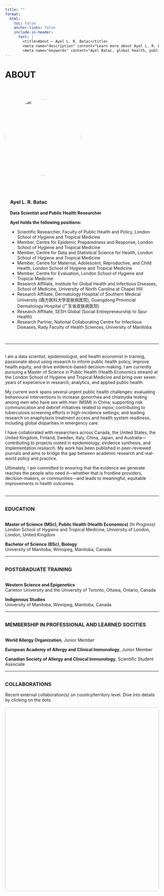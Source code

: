 ```yaml
---
title: ""
format:
  html:
    toc: false
    anchor-links: false
    include-in-header: 
      text: |
        <title>About – Ayel L. R. Batac</title>
        <meta name="description" content="Learn more about Ayel L. R. Batac, a data scientist and global health researcher specializing in HIV and STBBIs, with a focus on equity and knowledge translation." />
        <meta name="keywords" content="Ayel Batac, global health, public health, allergy, clinical immunology, COVID-19, vaccine hesitancy, food allergy, anaphylaxis, pediatrics, HIV, STBBIs, knowledge translation, equity, infectious diseases, clinical research, evidence-informed policy, epidemiologist, LSHTM, UNC, Southern Medical Univeristy, China, NCCID" />
---
```


# ABOUT

$~$

<div style="display: flex; flex-wrap: wrap; align-items: flex-start; gap: 2.5rem; margin-bottom: 2rem;">

<!-- Image Section -->
<div style="flex: 0 0 250px;">
  <img src="ABatac_headshot.jpg" alt="Ayel Batac" style="width: 100%; aspect-ratio: 1 / 1; object-fit: cover; border-radius: 50%;">
</div>

<!-- Name and Affiliations Section -->
<div style="flex: 1; min-width: 250px; margin-left: 1rem;">

### Ayel L. R. Batac
**Data Scientist and Public Health Researcher**

**Ayel holds the following positions:**

- Scientific Researcher, Faculty of Public Health and Policy, London School of Hygiene and Tropical Medicine  
- Member, Centre for Epidemic Preparedness and Response, London School of Hygiene and Tropical Medicine  
- Member, Centre for Data and Statistical Science for Health, London School of Hygiene and Tropical Medicine  
- Member, Centre for Maternal, Adolescent, Reproductive, and Child Health, London School of Hygiene and Tropical Medicine
- Member, Centre for Evaluation, London School of Hygiene and Tropical Medicine  
- Research Affiliate, Institute for Global Health and Infectious Diseases, School of Medicine, University of North Carolina at Chapel Hill  
- Research Affiliate, Dermatology Hospital of Southern Medical University (南方医科大学皮肤病医院), Guangdong Provincial Dermatology Hospital (广东省皮肤病医院)  
- Research Affiliate, SESH Global (Social Entrepreneurship to Spur Health)  
- Research Partner, National Collaborating Centre for Infectious Diseases, Rady Faculty of Health Sciences, University of Manitoba  

</div>
</div>

---

<div style="margin-top: 2rem;"></div>

I am a data scientist, epidemiologist, and health economist in training, passionate about using research to inform public health policy, improve health equity, and drive evidence-based decision-making. I am currently pursuing a Master of Science in Public Health (Health Economics stream) at the London School of Hygiene and Tropical Medicine and bring over seven years of experience in research, analytics, and applied public health.

My current work spans several urgent public health challenges: evaluating behavioural interventions to increase gonorrhea and chlamydia testing among men who have sex with men (MSM) in China; supporting risk communication and debrief initiatives related to mpox; contributing to tuberculosis screening efforts in high-incidence settings; and leading research on anaphylaxis treatment access and health system readiness, including global disparities in emergency care.

I have collaborated with researchers across Canada, the United States, the United Kingdom, Finland, Sweden, Italy, China, Japan, and Australia—contributing to projects rooted in epidemiology, evidence synthesis, and implementation research. My work has been published in peer-reviewed journals and aims to bridge the gap between academic research and real-world policy and practice.

Ultimately, I am committed to ensuring that the evidence we generate reaches the people who need it—whether that is frontline providers, decision-makers, or communities—and leads to meaningful, equitable improvements in health outcomes.

<div style="margin-top: 2rem;"></div>

---

<div style="margin-top: 2rem;"></div>

### <span style="text-transform: uppercase;">Education</span>

<div style="margin-top: 2rem;"></div>

**Master of Science (MSc), Public Health (Health Economics)** *(In Progress)*  
London School of Hygiene and Tropical Medicine, University of London, London, United Kingdom  

**Bachelor of Science (BSc), Biology**  
University of Manitoba, Winnipeg, Manitoba, Canada

---

<div style="margin-top: 2rem;"></div>

### <span style="text-transform: uppercase;">Postgraduate Training</span>

<div style="margin-top: 2rem;"></div>

**Western Science and Epigenetics**  
Carleton University and the University of Toronto, Ottawa, Ontario, Canada

**Indigenous Studies**  
University of Manitoba, Winnipeg, Manitoba, Canada

---

<div style="margin-top: 2rem;"></div>

### <span style="text-transform: uppercase;">Membership in professional and learned socities</span>

<div style="margin-top: 2rem;"></div>

**World Allergy Organization**, Junior Member

**European Academy of Allergy and Clinical Immunology**, Junior Member

**Canadian Society of Allergy and Clinical Immunology**, Scientific Student Associate

---

<div style="margin-top: 2rem;"></div>

### COLLABORATIONS

Recent external collaboration(s) on country/territory level. Dive into details by clicking on the dots.

```{=html}
<!-- Load Leaflet CSS and JS -->
<link
  rel="stylesheet"
  href="https://unpkg.com/leaflet@1.9.4/dist/leaflet.css"
/>
<script src="https://unpkg.com/leaflet@1.9.4/dist/leaflet.js"></script>

<!-- Load Leaflet.markercluster CSS and JS -->
<link
  rel="stylesheet"
  href="https://unpkg.com/leaflet.markercluster@1.5.3/dist/MarkerCluster.css"
/>
<link
  rel="stylesheet"
  href="https://unpkg.com/leaflet.markercluster@1.5.3/dist/MarkerCluster.Default.css"
/>
<script src="https://unpkg.com/leaflet.markercluster@1.5.3/dist/leaflet.markercluster.js"></script>

<!-- Map Container -->
<div
  id="collab-map"
  style="height: 600px; margin-top: 1rem; border: 1px solid #ccc; border-radius: 8px;"
></div>

<script>
  // Collaborator data with coordinates
const collaborators = [
  {
    lat: 49.8951,
    lng: -97.1384,
    city: "Winnipeg, Canada",
    institution: "Department of Pediatrics and Child Health, Max Rady College of Medicine, Rady Faculty of Health Sciences, University of Manitoba",
    names: [
    "Michael A. Golding, MA",
    "Kaitlyn A. Merrill, BSc(Hons)",
    "Zoe Harbottle, BSc, MAHN",
    "Manvir Bhamra, BSc, RD",
    "Elissa M. Abrams, MD, MPH, FRCPC",
    "Michelle A. Halbrich, MD, FRCPC",
    "Elinor Simons, MD, PhD",
    "Jill A. Keddy-Grant, MD, FRCPC",
    "Thomas V. Gerstner, MD, FRCPC",
    "Billy Hong, MD",
    "Jennifer Protudjer, PhD"]
  },
  {
    lat: 49.8951,
    lng: -97.1384,
    city: "Winnipeg, Canada",
    institution: "Section of Allergy and Clinical Immunology, Department of Pediatrics and Child Health, Max Rady College of Medicine, Rady Faculty of Health Sciences, University of Manitoba",
    names: [
    "Elissa M. Abrams, MD, MPH, FRCPC",
    "Michelle A. Halbrich, MD, FRCPC",
    "Elinor Simons, MD, PhD",
    "Thomas V. Gerstner, MD, FRCPC"]
  },
  {
    lat: 49.8951,
    lng: -97.1384,
    city: "Winnipeg, Canada",
    institution: "Section of Dermatology, Department of Pediatrics and Child Health, Max Rady College of Medicine, Rady Faculty of Health Sciences, University of Manitoba",
    names: ["Jill A. Keddy-Grant, MD, FRCPC"]
  },
  {
    lat: 49.8951,
    lng: -97.1384,
    city: "Winnipeg, Canada",
    institution: "Children's Hospital Research Institute of Manitoba",
    names: [
    "Michael A. Golding, MA",
    "Kaitlyn A. Merrill, BSc(Hons)",
    "Zoe Harbottle, BSc, MAHN",
    "Manvir Bhamra, BSc, RD",
    "Elissa M. Abrams, MD, MPH, FRCPC",
    "Elinor Simons, MD, PhD",
    "Leslie E. Roos, PhD, CPsych",
    "Jennifer Protudjer, PhD"]
  },
  {
    lat: 49.8951,
    lng: -97.1384,
    city: "Winnipeg, Canada",
    institution: "Neil John Maclean Health Sciences Library, University of Manitoba",
    names: ["Mê-Linh Lê, MA, MLIS"]
  },
  {
    lat: 49.8951,
    lng: -97.1384,
    city: "Winnipeg, Canada",
    institution: "Winnipeg Regional Health Authority Virtual Library, University of Manitoba",
    names: ["Nicole Askin, MLIS"]
  },
  {
    lat: 49.8951,
    lng: -97.1384,
    city: "Winnipeg, Canada",
    institution: "Department of Psychiatry, Max Rady College of Medicine, Rady Faculty of Health Sciences, University of Manitoba",
    names: ["Billy Hong, MD"]
  },
  {
    lat: 49.8951,
    lng: -97.1384,
    city: "Winnipeg, Canada",
    institution: "Department of Psychology, Faculty of Arts, University of Manitoba",
    names: ["Leslie E. Roos, PhD, CPsych"]
  },
  {
    lat: 49.8951,
    lng: -97.1384,
    city: "Winnipeg, Canada",
    institution: "Department of Economics, Faculty of Arts, University of Manitoba",
    names: ["Gregory Mason, PhD"]
  },
  {
    lat: 49.8951,
    lng: -97.1384,
    city: "Winnipeg, Canada",
    institution: "Children's Allergy and Asthma Education Centre, Health Sciences Centre Winnipeg",
    names: ["Jo-Anne St-Vincent, BN, RN"]
  },
  {
    lat: 49.8951,
    lng: -97.1384,
    city: "Winnipeg, Canada",
    institution: "National Collaborating Centre for Infectious Diseases",
    names: ["Margaret Haworth-Brockman, MSc", "Yoav Keynan, MD, PhD", "Xiao-Ting Xie, PhD"]
  },
  {
    lat: 57.7815,
    lng: 14.1562,
    city: "Jönköping, Sweden",
    institution: "Department of Social Work, School of Health and Welfare, Jönköping University",
    names: ["Nina V. Gunnarsson, PhD"]
  },
  {
    lat: 59.3293,
    lng: 18.0686,
    city: "Stockholm, Sweden",
    institution: "Karolinska Institutet",
    names: ["Isac Kopsch, MD", "Erik Wilking, MD"]
  },
  {
    lat: 59.3293,
    lng: 18.0686,
    city: "Stockholm, Sweden",
    institution: "Centre for Allergy Research, Karolinska Institutet",
    names: ["Staffan Ahlstedt, PhD", "Roelinde Middelveld, PhD"]
  },
  {
    lat: 59.3293,
    lng: 18.0686,
    city: "Stockholm, Sweden",
    institution: "Institute of Environmental Medicine, Karolinska Institutet",
    names: ["Staffan Ahlstedt, PhD", "Roelinde Middelveld, PhD", "Marina Jonsson, PhD", "Sandra Ekström, PhD"]
  },
  {
    lat: 59.3293,
    lng: 18.0686,
    city: "Stockholm, Sweden",
    institution: "Department of Clinical Science and Education, Södersjukhuset, Karolinska Institutet",
    names: ["Marina Jonsson, PhD", "Sandra Ekström, PhD"]
  },
  {
    lat: 45.5017,
    lng: -73.5673,
    city: "Montreal, Canada",
    institution: "Division of Allergy, Department of Pediatrics, Centre hospitalier universitaire Sainte-Justine (CHU Sainte-Justine)",
    names: ["Philippe Bégin, MD, PhD, FRCPC"]
  },
  {
    lat: 45.5017,
    lng: -73.5673,
    city: "Montreal, Canada",
    institution: "Division of Allergy, Department of Medicine, Centre Hospitalier de l'Université de Montréal",
    names: ["Philippe Bégin, MD, PhD, FRCPC"]
  },
  {
    lat: 45.5017,
    lng: -73.5673,
    city: "Montreal, Canada",
    institution: "Division of Pediatric Allergy, Clinical Immunology, and Dermatology, Department of Pediatrics, Montréal Children's Hospital",
    names: ["Moshe Ben-Shoshan, MD, MSc"]
  },
  {
    lat: 45.5017,
    lng: -73.5673,
    city: "Montreal, Canada",
    institution: "Centre for Outcomes Research and Evaluation, Research Institute of the McGill University Health Centre",
    names: ["Moshe Ben-Shoshan, MD, MSc"]
  },
  {
    lat: 45.5017,
    lng: -73.5673,
    city: "Montreal, Canada",
    institution: "Division of Clinical and Translational Research, Department of Medicine, School of Medicine, Faculty of Medicine and Health Sciences, McGill University",
    names: ["Moshe Ben-Shoshan, MD, MSc"]
  },
  {
    lat: 43.6511,
    lng: -79.3470,
    city: "Toronto, Canada",
    institution: "Department of Family and Community Medicine, Temerty Faculty of Medicine, University of Toronto",
    names: ["Laura Y. Feldman, MD, MPH"]
  },
  {
    lat: 43.6511,
    lng: -79.3470,
    city: "Toronto, Canada",
    institution: "Clinical Public Health Division, Dalla Lana School of Public Health, University of Toronto",
    names: ["Laura Y. Feldman, MD, MPH"]
  },
  {
    lat: 43.6511,
    lng: -79.3470,
    city: "Toronto, Canada",
    institution: "Science for All Audiences",
    names: ["Erika Ladouceur"]
  },
  {
    lat: 52.4862,
    lng: -1.8904,
    city: "Birmingham, UK",
    institution: "School of Psychology, College of Health and Life Sciences, Aston University",
    names: ["Rebecca C. Knibb, PhD"]
  },
  {
    lat: -34.0659,
    lng: 150.8133,
    city: "Campbelltown, Australia",
    institution: "School of Health Sciences, Western Sydney University",
    names: ["Andrew T. Fong, MD, MHLM"]
  },
  {
    lat: -37.8409,
    lng: 144.9465,
    city: "Melbourne, Australia",
    institution: "Murdoch Children's Research Institute",
    names: ["Andrew T. Fong, MD, MHLM"]
  },
  {
    lat: -33.8688,
    lng: 151.2093,
    city: "Sydney, Australia",
    institution: "The Children's Hospital at Westmead",
    names: ["Andrew T. Fong, MD, MHLM", "Peter S. Hsu, MD, PhD"]
  },
  {
    lat: 41.8781,
    lng: -87.6298,
    city: "Chicago, USA",
    institution: "Northwestern University Feinberg School of Medicine",
    names: ["Christopher M. Warren, PhD", "Priyanka Dadha, PhD", "Lucy A. Bilaver, PhD", "Ruchi S. Gupta, MD"]
  },
  {
    lat: 39.0997,
    lng: -94.5786,
    city: "Kansas City, USA",
    institution: "Children's Mercy Kansas City",
    names: ["Jodi A. Shroba, MSN, CPNP"]
  },
  {
    lat: 61.4978,
    lng: 23.7610,
    city: "Tampere, Finland",
    institution: "Allergy Centre, Tampere University Hospital",
    names: ["Juho E. Kivistö, MD, PhD"]
  },
  {
    lat: 61.4978,
    lng: 23.7610,
    city: "Tampere, Finland",
    institution: "Faculty of Medicine and Health Technology, Tampere University",
    names: ["Juho E. Kivistö, MD, PhD"]
  },
  {
    lat: 61.4978,
    lng: 23.7610,
    city: "Tampere, Finland",
    institution: "Tampere Center for Child, Adolescent and Maternal Health Research, Tampere University",
    names: ["Juho E. Kivistö, MD, PhD"]
  },
  {
    lat: 39.7294,
    lng: -104.8319,
    city: "Aurora, USA",
    institution: "Section of Allergy and Immunology, Department of Pediatrics, Children's Hospital Colorado, University of Colorado School of Medicine",
    names: ["Matthew J. Greenhawt, MD, MBA, MSc"]
  },
  {
    lat: 60.1695,
    lng: 24.9354,
    city: "Helsinki, Finland",
    institution: "Department of Dermatology, Allergology and Venereology, Faculty of Medicine, University of Helsinki",
    names: ["Mika J. Mäkelä, MD, PhD"]
  },
  {
    lat: 60.1695,
    lng: 24.9354,
    city: "Helsinki, Finland",
    institution: "Department of Allergology, Helsinki University Hospital, University of Helsinki",
    names: ["Mika J. Mäkelä, MD, PhD"]
  },
  {
    lat: 45.4064,
    lng: 11.8768,
    city: "Padua, Italy",
    institution: "Department of Women's and Children's Health, University of Padua",
    names: ["Antonella Muraro, MD, PhD"]
  },
  {
    lat: 63.7467,
    lng: -68.5169,
    city: "Iqaluit, Canada",
    institution: "Department of Health, Government of Nunavut",
    names: ["Ekua A. Agyemang, MBChB, MPH, FRCPC", "Kethika Kulleperuma, PhD", "Odette Wills, MSc"]
  },
  {
    lat: 51.5072,
    lng: -0.1276,
    city: "London, UK",
    institution: "Department of Clinical Research, Faculty of Infectious and Tropical Diseases, London School of Hygiene and Tropical Medicine",
    names: ["Joseph D. Tucker, MD, PhD"]
  },
  {
    lat: 33.5902,
    lng: 130.4017,
    city: "Fukuoka, Japan",
    institution: "Department of Surgery and Oncology, School of Medicine, Graduate School of Medical Sciences, Faculty of Medical Sciences, Kyushu University",
    names: ["Kenji Fujiwara, MD, PhD"]
  },
  {
    lat: 39.2904,
    lng: -76.6122,
    city: "Baltimore, USA",
    institution: "Johns Hopkins University",
    names: ["Kenji Fujiwara, MD, PhD"]
  },
  {
    lat: 49.2827,
    lng: -123.1207,
    city: "Vancouver, Canada",
    institution: "Division of Allergy, Department of Pediatrics, Faculty of Medicine, University of British Columbia",
    names: ["Edmond S. Chan, MD", "Elissa M. Abrams, MD, MPH, FRCPC"]
  },
  {
    lat: 49.2827,
    lng: -123.1207,
    city: "Vancouver, Canada",
    institution: "BC Children's Hospital Research Institute",
    names: ["Edmond S. Chan, MD"]
  },
  {
    lat: 43.2557,
    lng: -79.8711,
    city: "Hamilton, Canada",
    institution: "Division of Clinical Immunology and Allergy, Department of Medicine, Faculty of Health Sciences, McMaster University",
    names: ["Andrew Wong-Pack, MD"]
  },
  {
    lat: 23.1291,
    lng: 113.2644,
    city: "Guangzhou, China",
    institution: "Dermatology Hospital of Southern Medical University",
    names: ["Joseph D. Tucker, MD, PhD", "Lan Li, PhD"]
  },
  {
    lat: 23.1371,
    lng: 113.2581,
    city: "Guangzhou, China",
    institution: "SESH Global",
    names: ["Joseph D. Tucker, MD, PhD", "Weiming Tang, PhD", "Lan Li, PhD", "Ke Zhou, MSW"]
  },
  {
    lat: 35.9132,
    lng: -79.0558,
    city: "Chapel Hill, USA",
    institution: "Institute for Global Health and Infectious Diseases, School of Medicine, University of North Carolina at Chapel Hill",
    names: ["Joseph D. Tucker, MD, PhD", "Lan Li, PhD", "Ke Zhou, MSW", "Weiming Tang, PhD"]
  },
  {
    lat: 35.9132,
    lng: -79.0558,
    city: "Chapel Hill, USA",
    institution: "Division of Infectious Diseases, Department of Medicine, School of Medicine, University of North Carolina at Chapel Hill",
    names: ["Joseph D. Tucker, MD, PhD", "Weiming Tang, PhD"]
  }
];

  // Initialize the map
  const map = L.map("collab-map").setView([20, 0], 2);

  // Grayscale Map Tiles
  L.tileLayer("https://{s}.basemaps.cartocdn.com/light_all/{z}/{x}/{y}{r}.png", {
    attribution: "&copy; OpenStreetMap & CartoDB",
  }).addTo(map);

  // Create a marker cluster group
  const markers = L.markerClusterGroup({
  maxClusterRadius: 25,          // Very tight clustering
  disableClusteringAtZoom: 5,    // Stops clustering at zoom level 5+
  spiderfyOnMaxZoom: true
});

  // Add markers to the cluster group
  collaborators.forEach((collab) => {
    const popupContent = `
      <div style="font-family: Arial, sans-serif;">
        <div style="color: #1B153E; font-weight: bold;">${collab.city}</div>
        <div><em>${collab.institution}</em></div>
        <div><em>Collaborators:</em> ${collab.names.join(", ")}</div>
      </div>
    `;
    const marker = L.circleMarker([collab.lat, collab.lng], {
      radius: 8,
      fillColor: "#DE2221", // red fill
      color: "#1B153E", // indigo border
      weight: 2,
      opacity: 1,
      fillOpacity: 0.9,
    }).bindPopup(popupContent);
    markers.addLayer(marker);
  });

  // Add the marker cluster group to the map
  map.addLayer(markers);
</script>
```
